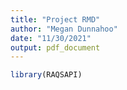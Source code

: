 ```yaml
---
title: "Project RMD"
author: "Megan Dunnahoo"
date: "11/30/2021"
output: pdf_document
---
```


```r
library(RAQSAPI)
```

```r



```